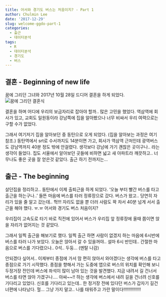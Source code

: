 ```yaml
---
title: 어서와 경기도 버스는 처음이지? - Part 1
author: Chulmin Lee
date: '2017-12-29'
slug: welcome-ggdo-part-1
categories:
  - 출근
  - 데이터분석
tags:
  - R
  - 데이터분석
  - 경기도
  - 버스
---
```


## 결혼 - Beginning of new life

꿈에 그리던 그녀와 2017년 10월 28일 드디어 결혼을 하게 되었다.
![꿈에 그리던 결혼식](/images/marriage.jpg)

결혼을 하며 어디에 우리의 보금자리로 잡아야 할까.. 많은 고민을 했었다. 역삼역에 회사가 있고, 교회도 일원동이라 강남쪽에 집을 알아봤으나 너무 비싸서 우리 여력으로는 구할 수가 없었다. 

그래서 여기저기 집을 알아보던 중 동탄으로 오게 되었다. (집을 알아보는 과정은 여기 참조.) 동탄역에서 srt로 수서까지도 14분이면 가고, 회사가 역삼역 근처인데 광역버스도 강남역까지 40분 정도 밖에 안걸렸다. 생각보다 강남에 가기 괜찮은 곳이구나.. 라는 생각이 들었다. 집도 서울에서 알아보던 곳들에 비하면 넓고 새 아파트라 깨끗하고.. 너무나도 좋은 곳을 잘 얻은것 같았다. 출근 하기 전까지는…

## 출근 - The beginning

살던집을 정리하고.. 동탄에서 이제 출퇴근을 하게 되었다.
‘오늘 부터 빨간 버스를 타고 출근을 하는구나..’ 들뜬 마음에 버스를 타러 정류장으로 갔다. 
버스가 왔고.. 당연히 자리가 있을 줄 알고 갔는데.. 헉!!!
자리도 없을 뿐 더러 사람도 꽉 차서 40분 넘게 서서 출근을 해야 했다. ㅠ.ㅠ
어서와 경기도 버스 처음이지?

우리집이 고속도로 타기 바로 직전에 있어서 버스가 우리집 앞 정류장에 올때 쯤이면 앉을 자리가 없어지는 것 같았다.

그래서 일찍 출근을 해보기로 했다. 일찍 출근 하면 사람이 없겠지 하는 마음에 6시반에 버스를 타러 나가 보았다. 
오늘은 앉아서 갈 수 있을꺼야.. 설마 6시 반인데.. 간절한 마음으로 버스를 기다렸으나.. 0석..  두둥… (멘탈 나감)

안되겠다 싶어서.. 이제부터 종점에 가서 맘 편히 앉아서 와야겠다는 생각에 버스를 타고 종점으로 가기 시작했다. 종점을 향해서 가는 도중에 앱으로 버스의 위치를 확인해 보니 두정거장 전인데 버스에 좌석이 많이 남아 있는 것을 발견했다. 지금 내려서 길 건너서 버스를 타면 앉아 가겠구나…. 아싸~~!! 하는 생각에 버스에서 내려 길을 건너려 신호를 기다리고 있었다. 
신호를 기다리고 있는데.. 한 정거장 전에 있다던 버스가 갑자기 길건너편에 나타났다. 헐…
그냥 가지 말고.. 나를 태워주고 가란 말이다!!!!!!!!!!!!!!
